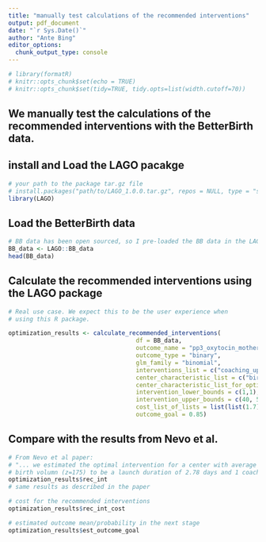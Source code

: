 ```yaml
---
title: "manually test calculations of the recommended interventions"
output: pdf_document
date: "`r Sys.Date()`"
author: "Ante Bing"
editor_options: 
  chunk_output_type: console
---
```

```r
# library(formatR)
# knitr::opts_chunk$set(echo = TRUE)
# knitr::opts_chunk$set(tidy=TRUE, tidy.opts=list(width.cutoff=70))
```


## We manually test the calculations of the recommended interventions with the BetterBirth data.

## install and Load the LAGO pacakge 
```r
# your path to the package tar.gz file
# install.packages("path/to/LAGO_1.0.0.tar.gz", repos = NULL, type = "source")
library(LAGO)
```

## Load the BetterBirth data
```r
# BB data has been open sourced, so I pre-loaded the BB data in the LAGO package 
BB_data <- LAGO::BB_data
head(BB_data)
```

## Calculate the recommended interventions using the LAGO package 
```r
# Real use case. We expect this to be the user experience when 
# using this R package. 

optimization_results <- calculate_recommended_interventions(
                                    df = BB_data,
                                    outcome_name = "pp3_oxytocin_mother",
                                    outcome_type = "binary", 
                                    glm_family = "binomial",
                                    interventions_list = c("coaching_updt", "launch_duration"),
                                    center_characteristic_list = c("birth_volume_100"),
                                    center_characteristic_list_for_optimization = 1.75,
                                    intervention_lower_bounds = c(1,1),
                                    intervention_upper_bounds = c(40, 5),
                                    cost_list_of_lists = list(list(1.7), list(8)),
                                    outcome_goal = 0.85)
```

## Compare with the results from Nevo et al. 
```r
# From Nevo et al paper:
# "... we estimated the optimal intervention for a center with average 
# birth volumn (z=175) to be a launch duration of 2.78 days and 1 coaching visit."
optimization_results$rec_int
# same results as described in the paper 

# cost for the recommended interventions
optimization_results$rec_int_cost

# estimated outcome mean/probability in the next stage 
optimization_results$est_outcome_goal
```


